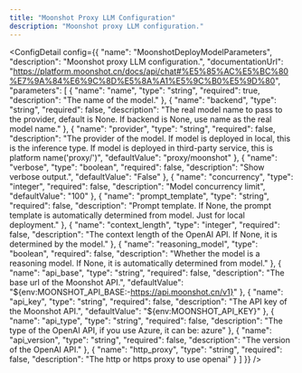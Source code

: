 ```yaml
---
title: "Moonshot Proxy LLM Configuration"
description: "Moonshot proxy LLM configuration."
---
```



<ConfigDetail config={{
  "name": "MoonshotDeployModelParameters",
  "description": "Moonshot proxy LLM configuration.",
  "documentationUrl": "https://platform.moonshot.cn/docs/api/chat#%E5%85%AC%E5%BC%80%E7%9A%84%E6%9C%8D%E5%8A%A1%E5%9C%B0%E5%9D%80",
  "parameters": [
    {
      "name": "name",
      "type": "string",
      "required": true,
      "description": "The name of the model."
    },
    {
      "name": "backend",
      "type": "string",
      "required": false,
      "description": "The real model name to pass to the provider, default is None. If backend is None, use name as the real model name."
    },
    {
      "name": "provider",
      "type": "string",
      "required": false,
      "description": "The provider of the model. If model is deployed in local, this is the inference type. If model is deployed in third-party service, this is platform name('proxy/<platform>')",
      "defaultValue": "proxy/moonshot"
    },
    {
      "name": "verbose",
      "type": "boolean",
      "required": false,
      "description": "Show verbose output.",
      "defaultValue": "False"
    },
    {
      "name": "concurrency",
      "type": "integer",
      "required": false,
      "description": "Model concurrency limit",
      "defaultValue": "100"
    },
    {
      "name": "prompt_template",
      "type": "string",
      "required": false,
      "description": "Prompt template. If None, the prompt template is automatically determined from model. Just for local deployment."
    },
    {
      "name": "context_length",
      "type": "integer",
      "required": false,
      "description": "The context length of the OpenAI API. If None, it is determined by the model."
    },
    {
      "name": "reasoning_model",
      "type": "boolean",
      "required": false,
      "description": "Whether the model is a reasoning model. If None, it is automatically determined from model."
    },
    {
      "name": "api_base",
      "type": "string",
      "required": false,
      "description": "The base url of the Moonshot API.",
      "defaultValue": "${env:MOONSHOT_API_BASE:-https://api.moonshot.cn/v1}"
    },
    {
      "name": "api_key",
      "type": "string",
      "required": false,
      "description": "The API key of the Moonshot API.",
      "defaultValue": "${env:MOONSHOT_API_KEY}"
    },
    {
      "name": "api_type",
      "type": "string",
      "required": false,
      "description": "The type of the OpenAI API, if you use Azure, it can be: azure"
    },
    {
      "name": "api_version",
      "type": "string",
      "required": false,
      "description": "The version of the OpenAI API."
    },
    {
      "name": "http_proxy",
      "type": "string",
      "required": false,
      "description": "The http or https proxy to use openai"
    }
  ]
}} />

